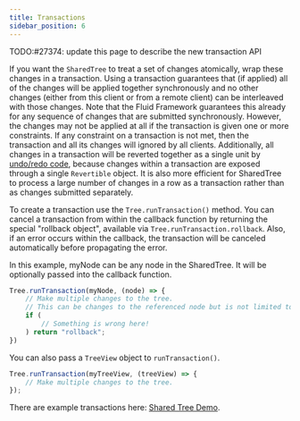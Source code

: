 ```yaml
---
title: Transactions
sidebar_position: 6
---
```


TODO:#27374: update this page to describe the new transaction API

If you want the `SharedTree` to treat a set of changes atomically, wrap these changes in a transaction.
Using a transaction guarantees that (if applied) all of the changes will be applied together synchronously and no other changes (either from this client or from a remote client) can be interleaved with those changes. Note that the Fluid Framework guarantees this already for any sequence of changes that are submitted synchronously. However, the changes may not be applied at all if the transaction is given one or more constraints.
If any constraint on a transaction is not met, then the transaction and all its changes will ignored by all clients.
Additionally, all changes in a transaction will be reverted together as a single unit by [undo/redo code](./undo-redo.mdx), because changes within a transaction are exposed through a single `Revertible` object.
It is also more efficient for SharedTree to process a large number of changes in a row as a transaction rather than as changes submitted separately.

To create a transaction use the `Tree.runTransaction()` method. You can cancel a transaction from within the callback function by returning the special "rollback object", available via `Tree.runTransaction.rollback`. Also, if an error occurs within the callback, the transaction will be canceled automatically before propagating the error.

In this example, myNode can be any node in the SharedTree. It will be optionally passed into the callback function.

```typescript
Tree.runTransaction(myNode, (node) => {
    // Make multiple changes to the tree.
    // This can be changes to the referenced node but is not limited to that scope.
    if (
        // Something is wrong here!
    ) return "rollback";
})
```

You can also pass a `TreeView` object to `runTransaction()`.

```typescript
Tree.runTransaction(myTreeView, (treeView) => {
	// Make multiple changes to the tree.
});
```

There are example transactions here: [Shared Tree Demo](https://github.com/microsoft/FluidExamples/tree/main/brainstorm).
